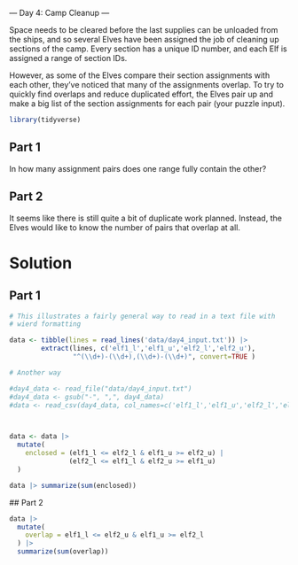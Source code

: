 
--- Day 4: Camp Cleanup ---


Space needs to be cleared before the last supplies can be unloaded from the ships, and so several Elves have been assigned the job of cleaning up sections of the camp. Every section has a unique ID number, and each Elf is assigned a range of section IDs.

However, as some of the Elves compare their section assignments with each other, they've noticed that many of the assignments overlap. To try to quickly find overlaps and reduce duplicated effort, the Elves pair up and make a big list of the section assignments for each pair (your puzzle input).


```r
library(tidyverse)
```

## Part 1

In how many assignment pairs does one range fully contain the other?

 
 
 
## Part 2

It seems like there is still quite a bit of duplicate work planned. Instead, the Elves would like to know the number of pairs that overlap at all.

# Solution

## Part 1
 
```r


# This illustrates a fairly general way to read in a text file with 
# wierd formatting

data <- tibble(lines = read_lines('data/day4_input.txt')) |>
        extract(lines, c('elf1_l','elf1_u','elf2_l','elf2_u'),
                "^(\\d+)-(\\d+),(\\d+)-(\\d+)", convert=TRUE )  

# Another way

#day4_data <- read_file("data/day4_input.txt")
#day4_data <- gsub("-", ",", day4_data)
#data <- read_csv(day4_data, col_names=c('elf1_l','elf1_u','elf2_l','elf2_u')) 



data <- data |> 
  mutate(
    enclosed = (elf1_l <= elf2_l & elf1_u >= elf2_u) |
               (elf2_l <= elf1_l & elf2_u >= elf1_u) 
  )

data |> summarize(sum(enclosed))

```
 
 ## Part 2
 
```r
data |> 
  mutate(
    overlap = elf1_l <= elf2_u & elf1_u >= elf2_l  
  ) |>
  summarize(sum(overlap))
```
 
 